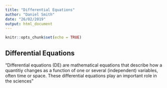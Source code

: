 ```yaml
---
title: "Differential Equations"
author: "Daniel Smith"
date: "26/02/2019"
output: html_document
---
```


```r
knitr::opts_chunk$set(echo = TRUE)
```

## Differential Equations

"Differential equations (DE) are mathematical equations that describe how a quantitiy changes as a function of one or several (independent) variables, often time or space. These differential equations play an important role in the sciences"




